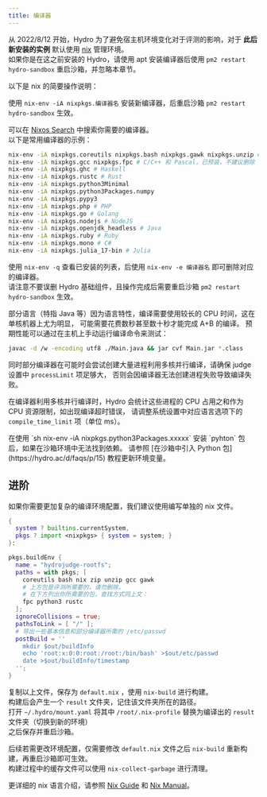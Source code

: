 ```yaml
---
title: 编译器
---
```


从 2022/8/12 开始，Hydro 为了避免宿主机环境变化对于评测的影响，对于 **此后新安装的实例** 默认使用 [nix]() 管理环境。  
如果你是在这之前安装的 Hydro，请使用 apt 安装编译器后使用 `pm2 restart hydro-sandbox` 重启沙箱，并忽略本章节。

以下是 nix 的简要操作说明：

使用 `nix-env -iA nixpkgs.编译器名` 安装新编译器，后重启沙箱 `pm2 restart hydro-sandbox` 生效。

可以在 [Nixos Search](https://search.nixos.org/packages) 中搜索你需要的编译器。  
以下是常用编译器的示例：

```sh
nix-env -iA nixpkgs.coreutils nixpkgs.bash nixpkgs.gawk nixpkgs.unzip # 基础组件，已预装，不建议删除
nix-env -iA nixpkgs.gcc nixpkgs.fpc # C/C++ 和 Pascal，已预装，不建议删除
nix-env -iA nixpkgs.ghc # Haskell 
nix-env -iA nixpkgs.rustc # Rust
nix-env -iA nixpkgs.python3Minimal
nix-env -iA nixpkgs.python3Packages.numpy
nix-env -iA nixpkgs.pypy3
nix-env -iA nixpkgs.php # PHP
nix-env -iA nixpkgs.go # Golang
nix-env -iA nixpkgs.nodejs # NodeJS
nix-env -iA nixpkgs.openjdk_headless # Java
nix-env -iA nixpkgs.ruby # Ruby
nix-env -iA nixpkgs.mono # C#
nix-env -iA nixpkgs.julia_17-bin # Julia
```

使用 `nix-env -q` 查看已安装的列表，后使用 `nix-env -e 编译器名` 即可删除对应的编译器。  
请注意不要误删 Hydro 基础组件，且操作完成后需要重启沙箱 `pm2 restart hydro-sandbox` 生效。

<Callout>
部分语言（特指 Java 等）因为语言特性，编译需要使用较长的 CPU 时间，这在单核机器上尤为明显，
可能需要花费数秒甚至数十秒才能完成 A+B 的编译。  
预期性能可以通过在主机上手动运行编译命令来测试：

```sh
javac -d /w -encoding utf8 ./Main.java && jar cvf Main.jar *.class
```

同时部分编译器在可能时会尝试创建大量进程利用多核并行编译，请确保 judge 设置中 `processLimit` 项足够大，
否则会因编译器无法创建进程失败导致编译失败。  

在编译器利用多核并行编译时，Hydro 会统计这些进程的 CPU 占用之和作为 CPU 资源限制，如出现编译超时错误，
请调整系统设置中对应语言选项下的 `compile_time_limit` 项（单位 ms）。
</Callout>

<Callout>
在使用 `sh nix-env -iA nixpkgs.python3Packages.xxxxx` 安装 `pyhton` 包后，如果在沙箱环境中无法找到依赖。
请参照 [在沙箱中引入 Python 包](https://hydro.ac/d/faqs/p/15) 教程更新环境变量。
</Callout>

## 进阶

如果你需要更加复杂的编译环境配置，我们建议使用编写单独的 nix 文件。

```nix
{ 
  system ? builtins.currentSystem,
  pkgs ? import <nixpkgs> { system = system; }
}:

pkgs.buildEnv {
  name = "hydrojudge-rootfs";
  paths = with pkgs; [
    coreutils bash nix zip unzip gcc gawk
    # 上方包是评测所需要的，请勿删除，
    # 在下方列出你所需要的包，查找方式同上文：
    fpc python3 rustc
  ];
  ignoreCollisions = true;
  pathsToLink = [ "/" ];
  # 导出一些基本信息和部分编译器所需的 /etc/passwd
  postBuild = ''
    mkdir $out/buildInfo
    echo 'root:x:0:0:root:/root:/bin/bash' >$out/etc/passwd
    date >$out/buildInfo/timestamp
  '';
}
```

复制以上文件，保存为 `default.nix` ，使用 `nix-build` 进行构建。  
构建后会产生一个 `result` 文件夹，记住该文件夹所在的路径。  
打开 `~/.hydro/mount.yaml` 将其中 `/root/.nix-profile` 替换为编译出的 `result` 文件夹（切换到新的环境）  
之后保存并重启沙箱。  

后续若需更改环境配置，仅需要修改 `default.nix` 文件之后 `nix-build` 重新构建，再重启沙箱即可生效。  
构建过程中的缓存文件可以使用 `nix-collect-garbage` 进行清理。  

更详细的 nix 语言介绍，请参照 [Nix Guide](https://nixos.org/guides/nix-language.html) 和
[Nix Manual](https://nixos.org/manual/nix/stable/language/index.html)。
